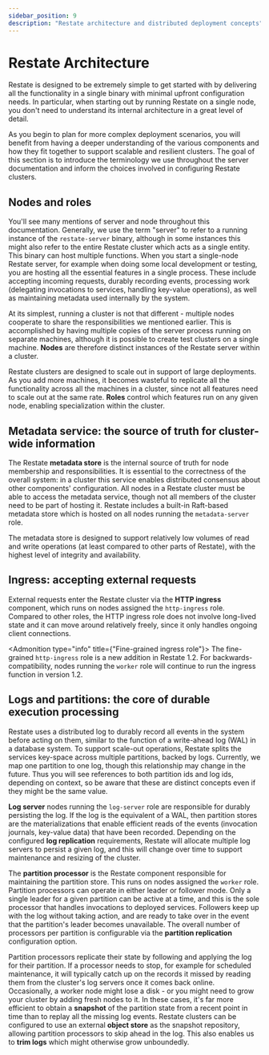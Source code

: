 ```yaml
---
sidebar_position: 9
description: "Restate architecture and distributed deployment concepts"
---
```



# Restate Architecture

Restate is designed to be extremely simple to get started with by delivering all the functionality in a single binary with minimal upfront configuration needs. In particular, when starting out by running Restate on a single node, you don't need to understand its internal architecture in a great level of detail.

As you begin to plan for more complex deployment scenarios, you will benefit from having a deeper understanding of the various components and how they fit together to support scalable and resilient clusters. The goal of this section is to introduce the terminology we use throughout the server documentation and inform the choices involved in configuring Restate clusters.

## Nodes and roles

You'll see many mentions of server and node throughout this documentation. Generally, we use the term "server" to refer to a running instance of the `restate-server` binary, although in some instances this might also refer to the entire Restate cluster which acts as a single entity. This binary can host multiple functions. When you start a single-node Restate server, for example when doing some local development or testing, you are hosting all the essential features in a single process. These include accepting incoming requests, durably recording events, processing work (delegating invocations to services, handling key-value operations), as well as maintaining metadata used internally by the system.

At its simplest, running a cluster is not that different - multiple nodes cooperate to share the responsibilities we mentioned earlier. This is accomplished by having multiple copies of the server process running on separate machines, although it is possible to create test clusters on a single machine. **Nodes** are therefore distinct instances of the Restate server within a cluster.

Restate clusters are designed to scale out in support of large deployments. As you add more machines, it becomes wasteful to replicate all the functionality across all the machines in a cluster, since not all features need to scale out at the same rate. **Roles** control which features run on any given node, enabling specialization within the cluster.

## Metadata service: the source of truth for cluster-wide information

The Restate **metadata store** is the internal source of truth for node membership and responsibilities. It is essential to the correctness of the overall system: in a cluster this service enables distributed consensus about other components' configuration. All nodes in a Restate cluster must be able to access the metadata service, though not all members of the cluster need to be part of hosting it. Restate includes a built-in Raft-based metadata store which is hosted on all nodes running the `metadata-server` role.

The metadata store is designed to support relatively low volumes of read and write operations (at least compared to other parts of Restate), with the highest level of integrity and availability.

## Ingress: accepting external requests

External requests enter the Restate cluster via the **HTTP ingress** component, which runs on nodes assigned the `http-ingress` role. Compared to other roles, the HTTP ingress role does not involve long-lived state and it can move around relatively freely, since it only handles ongoing client connections.

<Admonition type="info" title={"Fine-grained ingress role"}>
    The fine-grained `http-ingress` role is a new addition in Restate 1.2. For backwards-compatibility, nodes running the `worker` role will continue to run the ingress function in version 1.2.
</Admonition>


## Logs and partitions: the core of durable execution processing

Restate uses a distributed log to durably record all events in the system before acting on them, similar to the function of a write-ahead log (WAL) in a database system. To support scale-out operations, Restate splits the services key-space across multiple partitions, backed by logs. Currently, we map one partition to one log, though this relationship may change in the future. Thus you will see references to both partition ids and log ids, depending on context, so be aware that these are distinct concepts even if they might be the same value.

**Log server** nodes running the `log-server` role are responsible for durably persisting the log. If the log is the equivalent of a WAL, then partition stores are the materializations that enable efficient reads of the events (invocation journals, key-value data) that have been recorded. Depending on the configured **log replication** requirements, Restate will allocate multiple log servers to persist a given log, and this will change over time to support maintenance and resizing of the cluster.

The **partition processor** is the Restate component responsible for maintaining the partition store. This runs on nodes assigned the `worker` role. Partition processors can operate in either leader or follower mode. Only a single leader for a given partition can be active at a time, and this is the sole processor that handles invocations to deployed services. Followers keep up with the log without taking action, and are ready to take over in the event that the partition's leader becomes unavailable. The overall number of processors per partition is configurable via the **partition replication** configuration option.

Partition processors replicate their state by following and applying the log for their partition. If a processor needs to stop, for example for scheduled maintenance, it will typically catch up on the records it missed by reading them from the cluster's log servers once it comes back online. Occasionally, a worker node might lose a disk - or you might need to grow your cluster by adding fresh nodes to it. In these cases, it's far more efficient to obtain a **snapshot** of the partition state from a recent point in time than to replay all the missing log events. Restate clusters can be configured to use an external **object store** as the snapshot repository, allowing partition processors to skip ahead in the log. This also enables us to **trim logs** which might otherwise grow unboundedly.
